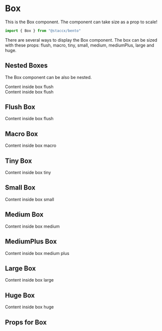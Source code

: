 
<Meta title="Components|Layout/Box" component={Box} />

# Box
This is the Box component. The component can take size as a prop to scale!


```javascript
import { Box } from "@staccx/bento"
```

There are several ways to display the Box component. The box can be sized with these props: flush, macro, tiny, small, medium, mediumPlus, large and huge.

## Nested Boxes
The Box component can be also be nested.

<Preview>
  <Story name="Nested box">
    <Box size="flush">
        <div style={{ backgroundColor: "#38618C", padding: 24, color: "white" }}>
        Content inside box flush
            <Box size="macro">
                <div style={{ backgroundColor: "#35A7FF", padding: 24, color: "white" }}>
                    Content inside box flush
                </div>
            </Box>
        </div>
    </Box>
  </Story>
</Preview>

## Flush Box

<Preview>
  <Story name="Flush">
    <Box size="flush">
        <div style={{ backgroundColor: "#38618C", padding: 24, color: "white" }}>
        Content inside box flush
        </div>
    </Box>
  </Story>
</Preview>

## Macro Box

<Preview>
  <Story name="Macro">
    <Box size="macro">
        <div style={{ backgroundColor: "#38618C", padding: 24, color: "white" }}>
        Content inside box macro
        </div>
    </Box>
  </Story>
</Preview>


## Tiny Box

<Preview>
  <Story name="Tiny">
    <Box size="tiny">
        <div style={{ backgroundColor: "#35A7FF", padding: 24 }}>
        Content inside box tiny
        </div>
    </Box>
  </Story>
</Preview>


## Small Box

<Preview>
  <Story name="Small">
    <Box size="small">
        <div style={{ backgroundColor: "#FFE74C", padding: 24 }}>
        Content inside box small
        </div>
    </Box>
  </Story>
</Preview>

## Medium Box

<Preview>
  <Story name="Medium">
    <Box size="medium">
        <div style={{ backgroundColor: "#38618C", padding: 24, color: "white" }}>
        Content inside box medium
        </div>
    </Box>
  </Story>
</Preview>

## MediumPlus Box

<Preview>
  <Story name="Medium plus">
    <Box size="mediumPlus">
        <div style={{ backgroundColor: "#FFE74C", padding: 24 }}>
        Content inside box medium plus
        </div>
    </Box>
  </Story>
</Preview>

## Large Box

<Preview>
<Story name="Large">
    <Box size="large">
        <div style={{ backgroundColor: "#38618C", padding: 24, color: "white" }}>
        Content inside box large
        </div>
    </Box>
  </Story>
</Preview>

## Huge Box

<Preview>
    <Story name="Huge">
        <Box size="huge">
            <div style={{ backgroundColor: "#35A7FF", padding: 24, color: "white" }}>
            Content inside box huge
            </div>
        </Box>
    </Story>
</Preview>

## Props for Box

<Props of={Box} />
